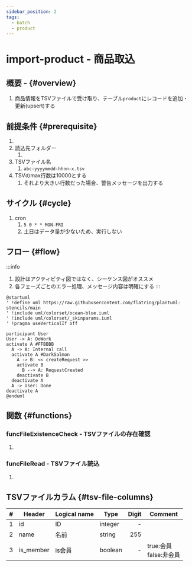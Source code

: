 ```yaml
---
sidebar_position: 2
tags:
  - batch
  - product
---
```


# import-product - 商品取込
## 概要 - {#overview}
1. 商品情報をTSVファイルで受け取り、テーブル`product`にレコードを追加・更新(upsert)する

## 前提条件 {#prerequisite}
1. <TBD/>
1. 読込先フォルダー
    1. <TBD/>
1. TSVファイル名
    1. `abc-yyyymmdd-hhnn-x.tsv`
1. TSVのmax行数は10000とする
    1. それより大きい行数だった場合、警告メッセージを出力する

## サイクル {#cycle}
1. cron
    1. `5 0 * * MON-FRI`
    1. 土日はデータ量が少ないため、実行しない

## フロー {#flow}

:::info
1. 設計はアクティビティ図ではなく、シーケンス図がオススメ
1. 各フェーズごとのエラー処理、メッセージ内容は明確にする
:::

```plantuml
@startuml
' !define uml https://raw.githubusercontent.com/flatring/plantuml-stencils/main
' !include uml/colorset/ocean-blue.iuml
' !include uml/colorset/_skinparams.iuml
' !pragma useVerticalIf off

participant User
User -> A: DoWork
activate A #FFBBBB
  A -> A: Internal call
  activate A #DarkSalmon
    A -> B: << createRequest >>
    activate B
      B --> A: RequestCreated
    deactivate B
  deactivate A
  A -> User: Done
deactivate A
@enduml
```

## 関数 {#functions}
### funcFileExistenceCheck - TSVファイルの存在確認
1. <TBD/>

### funcFileRead - TSVファイル読込
1. <TBD/>

## TSVファイルカラム {#tsv-file-columns}

|   #   | Header    | Logical name | Type    | Digit | Comment                    |
| :---: | --------- | ------------ | ------- | ----: | -------------------------- |
|   1   | id        | ID           | integer |     - |                            |
|   2   | name      | 名前         | string  |   255 |                            |
|   3   | is_member | is会員       | boolean |     - | true:会員<br/>false:非会員 |
